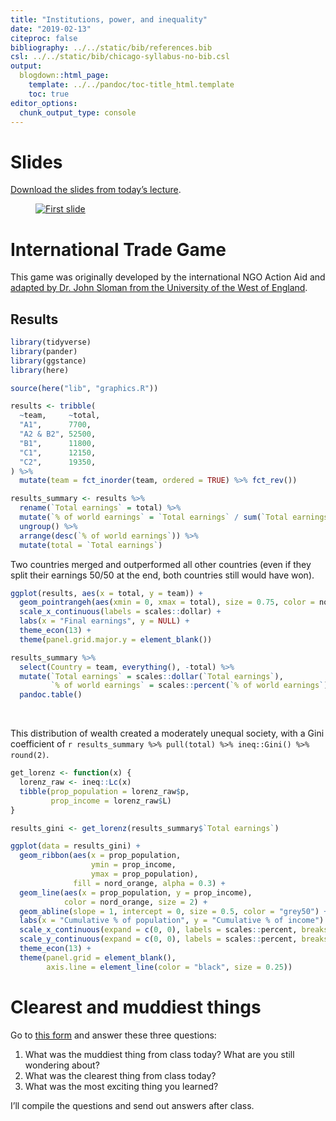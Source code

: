 ```yaml
---
title: "Institutions, power, and inequality"
date: "2019-02-13"
citeproc: false
bibliography: ../../static/bib/references.bib
csl: ../../static/bib/chicago-syllabus-no-bib.csl
output:
  blogdown::html_page:
    template: ../../pandoc/toc-title_html.template
    toc: true
editor_options: 
  chunk_output_type: console
---
```


# Slides

[Download the slides from today's lecture](/slides/MPA-612_2019-02-13.pdf).

<figure>
[![First slide](/images/slides/slides_2019-02-13.png)](/slides/MPA-612_2019-02-13.pdf)
</figure>


# International Trade Game

This game was originally developed by the international NGO Action Aid and [adapted by Dr. John Sloman from the University of the West of England](https://www.economicsnetwork.ac.uk/showcase/sloman_game).

## Results

```r
library(tidyverse)
library(pander)
library(ggstance)
library(here)

source(here("lib", "graphics.R"))

results <- tribble(
  ~team,     ~total,
  "A1",      7700,
  "A2 & B2", 52500,
  "B1",      11800,
  "C1",      12150,
  "C2",      19350,
) %>%
  mutate(team = fct_inorder(team, ordered = TRUE) %>% fct_rev())

results_summary <- results %>%
  rename(`Total earnings` = total) %>%
  mutate(`% of world earnings` = `Total earnings` / sum(`Total earnings`)) %>%
  ungroup() %>% 
  arrange(desc(`% of world earnings`)) %>%
  mutate(total = `Total earnings`)
```

Two countries merged and outperformed all other countries (even if they split their earnings 50/50 at the end, both countries still would have won). 

```r
ggplot(results, aes(x = total, y = team)) +
  geom_pointrangeh(aes(xmin = 0, xmax = total), size = 0.75, color = nord_orange) +
  scale_x_continuous(labels = scales::dollar) +
  labs(x = "Final earnings", y = NULL) +
  theme_econ(13) +
  theme(panel.grid.major.y = element_blank())
```

```r
results_summary %>%
  select(Country = team, everything(), -total) %>%
  mutate(`Total earnings` = scales::dollar(`Total earnings`),
         `% of world earnings` = scales::percent(`% of world earnings`)) %>% 
  pandoc.table()
```

\

This distribution of wealth created a moderately unequal society, with a Gini coefficient of `r results_summary %>% pull(total) %>% ineq::Gini() %>% round(2)`.

```r
get_lorenz <- function(x) {
  lorenz_raw <- ineq::Lc(x)
  tibble(prop_population = lorenz_raw$p,
         prop_income = lorenz_raw$L)
}

results_gini <- get_lorenz(results_summary$`Total earnings`)

ggplot(data = results_gini) +
  geom_ribbon(aes(x = prop_population,
                  ymin = prop_income,
                  ymax = prop_population), 
              fill = nord_orange, alpha = 0.3) +
  geom_line(aes(x = prop_population, y = prop_income), 
            color = nord_orange, size = 2) +
  geom_abline(slope = 1, intercept = 0, size = 0.5, color = "grey50") +
  labs(x = "Cumulative % of population", y = "Cumulative % of income") +
  scale_x_continuous(expand = c(0, 0), labels = scales::percent, breaks = seq(0, 1, 0.2)) +
  scale_y_continuous(expand = c(0, 0), labels = scales::percent, breaks = seq(0, 1, 0.2)) +
  theme_econ(13) +
  theme(panel.grid = element_blank(),
        axis.line = element_line(color = "black", size = 0.25))
```


# Clearest and muddiest things

Go to [this form](https://goo.gl/forms/QfoTI9cFmwofixLD2) and answer these three questions:

1. What was the muddiest thing from class today? What are you still wondering about?
2. What was the clearest thing from class today? 
3. What was the most exciting thing you learned?

I'll compile the questions and send out answers after class.
